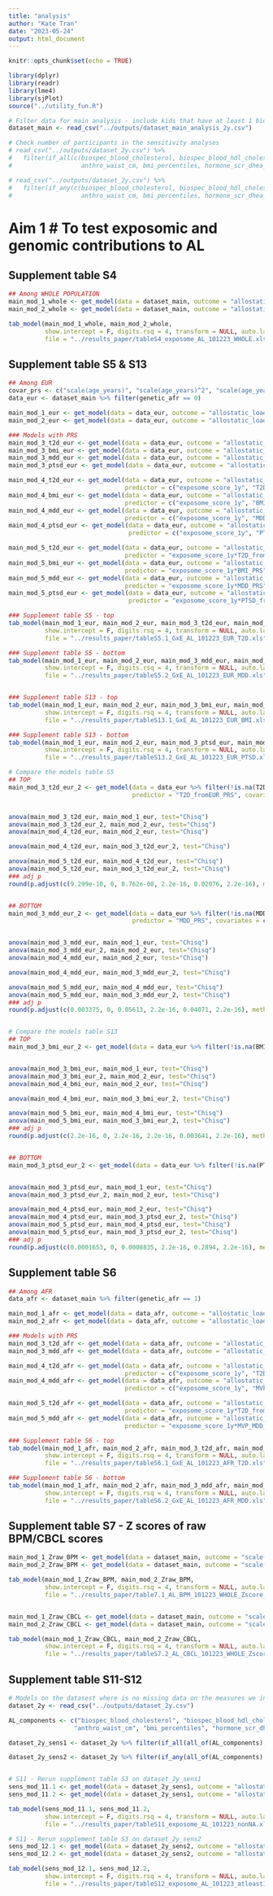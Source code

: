 ```yaml
---
title: "analysis"
author: "Kate Tran"
date: "2023-05-24"
output: html_document
---
```


```r
knitr::opts_chunk$set(echo = TRUE)
```

```r
library(dplyr)
library(readr)
library(lme4)
library(sjPlot)
source("../utility_fun.R")
```

```r
# Filter data for main analysis - include kids that have at least 1 biological indicator of allostatic load in the 2-year data timepoint (HGBA1c, Cholesterol or HDL, or DHEA)
dataset_main <- read_csv("../outputs/dataset_main_analysis_2y.csv")
```

```r
# Check number of participants in the sensitivity analyses
# read_csv("../outputs/dataset_2y.csv") %>%
#   filter(if_all(c(biospec_blood_cholesterol, biospec_blood_hdl_cholesterol, blood_pressure_sys_mean, blood_pressure_dia_mean,
#                   anthro_waist_cm, bmi_percentiles, hormone_scr_dhea_mean, biospec_blood_hemoglobin_a1), ~ !is.na(.))) %>% nrow() # 284

# read_csv("../outputs/dataset_2y.csv") %>%
#   filter(if_any(c(biospec_blood_cholesterol, biospec_blood_hdl_cholesterol, blood_pressure_sys_mean, blood_pressure_dia_mean,
#                   anthro_waist_cm, bmi_percentiles, hormone_scr_dhea_mean, biospec_blood_hemoglobin_a1), ~ !is.na(.))) %>% nrow() # 8819
```

# Aim 1 # To test exposomic and genomic contributions to AL

## Supplement table S4
```r
## Among WHOLE POPULATION
main_mod_1_whole <- get_model(data = dataset_main, outcome = "allostatic_load", predictor = "exposome_score_1y", covariates = NULL)
main_mod_2_whole <- get_model(data = dataset_main, outcome = "allostatic_load", predictor = "exposome_score_1y")

tab_model(main_mod_1_whole, main_mod_2_whole,
          show.intercept = F, digits.rsq = 4, transform = NULL, auto.label = FALSE, collapse.ci = FALSE , 
          file = "../results_paper/tableS4_exposome_AL_101223_WHOLE.xls")
```

## Supplement table S5 & S13
```r
## Among EUR
covar_prs <- c("scale(age_years)", "scale(age_years)^2", "scale(age_years)^3", "sex_br") # After Ran talked with 2 Laura on Aug 14th 2023
data_eur <- dataset_main %>% filter(genetic_afr == 0)

main_mod_1_eur <- get_model(data = data_eur, outcome = "allostatic_load", covariates = covar_prs)
main_mod_2_eur <- get_model(data = data_eur, outcome = "allostatic_load", predictor = "exposome_score_1y", covariates = covar_prs)

### Models with PRS
main_mod_3_t2d_eur <- get_model(data = data_eur, outcome = "allostatic_load", predictor = "T2D_fromEUR_PRS", covariates = covar_prs)
main_mod_3_bmi_eur <- get_model(data = data_eur, outcome = "allostatic_load", predictor = "BMI_PRS", covariates = covar_prs)
main_mod_3_mdd_eur <- get_model(data = data_eur, outcome = "allostatic_load", predictor = "MDD_PRS", covariates = covar_prs)
main_mod_3_ptsd_eur <- get_model(data = data_eur, outcome = "allostatic_load", predictor = "PTSD_fromEUR_PRS", covariates = covar_prs)

main_mod_4_t2d_eur <- get_model(data = data_eur, outcome = "allostatic_load", 
                                predictor = c("exposome_score_1y", "T2D_fromEUR_PRS"), covariates = covar_prs)
main_mod_4_bmi_eur <- get_model(data = data_eur, outcome = "allostatic_load", 
                                predictor = c("exposome_score_1y", "BMI_PRS"), covariates = covar_prs)
main_mod_4_mdd_eur <- get_model(data = data_eur, outcome = "allostatic_load", 
                                predictor = c("exposome_score_1y", "MDD_PRS"), covariates = covar_prs)
main_mod_4_ptsd_eur <- get_model(data = data_eur, outcome = "allostatic_load", 
                                 predictor = c("exposome_score_1y", "PTSD_fromEUR_PRS"), covariates = covar_prs)

main_mod_5_t2d_eur <- get_model(data = data_eur, outcome = "allostatic_load", 
                                predictor = "exposome_score_1y*T2D_fromEUR_PRS", covariates = covar_prs)
main_mod_5_bmi_eur <- get_model(data = data_eur, outcome = "allostatic_load", 
                                predictor = "exposome_score_1y*BMI_PRS", covariates = covar_prs)
main_mod_5_mdd_eur <- get_model(data = data_eur, outcome = "allostatic_load", 
                                predictor = "exposome_score_1y*MDD_PRS", covariates = covar_prs)
main_mod_5_ptsd_eur <- get_model(data = data_eur, outcome = "allostatic_load", 
                                 predictor = "exposome_score_1y*PTSD_fromEUR_PRS", covariates = covar_prs)
```

``` r
### Supplement table S5 - top
tab_model(main_mod_1_eur, main_mod_2_eur, main_mod_3_t2d_eur, main_mod_4_t2d_eur, main_mod_5_t2d_eur, 
          show.intercept = F, digits.rsq = 4, transform = NULL, auto.label = FALSE, collapse.ci = FALSE,  
          file = "../results_paper/tableS5.1_GxE_AL_101223_EUR_T2D.xls")

### Supplement table S5 - bottom
tab_model(main_mod_1_eur, main_mod_2_eur, main_mod_3_mdd_eur, main_mod_4_mdd_eur, main_mod_5_mdd_eur, 
          show.intercept = F, digits.rsq = 4, transform = NULL, auto.label = FALSE, collapse.ci = FALSE, 
          file = "../results_paper/tableS5.2_GxE_AL_101223_EUR_MDD.xls")


### Supplement table S13 - top
tab_model(main_mod_1_eur, main_mod_2_eur, main_mod_3_bmi_eur, main_mod_4_bmi_eur, main_mod_5_bmi_eur, 
          show.intercept = F, digits.rsq = 4, transform = NULL, auto.label = FALSE, collapse.ci = FALSE,  
          file = "../results_paper/tableS13.1_GxE_AL_101223_EUR_BMI.xls")

### Supplement table S13 - bottom
tab_model(main_mod_1_eur, main_mod_2_eur, main_mod_3_ptsd_eur, main_mod_4_ptsd_eur, main_mod_5_ptsd_eur, 
          show.intercept = F, digits.rsq = 4, transform = NULL, auto.label = FALSE, collapse.ci = FALSE, 
          file = "../results_paper/tableS13.2_GxE_AL_101223_EUR_PTSD.xls")

```

```r

# Compare the models table S5
## TOP
main_mod_3_t2d_eur_2 <- get_model(data = data_eur %>% filter(!is.na(T2D_fromEUR_PRS) & !is.na(exposome_score_1y)), outcome = "allostatic_load",
                                  predictor = "T2D_fromEUR_PRS", covariates = covar_prs)


anova(main_mod_3_t2d_eur, main_mod_1_eur, test="Chisq")
anova(main_mod_3_t2d_eur_2, main_mod_2_eur, test="Chisq")
anova(main_mod_4_t2d_eur, main_mod_2_eur, test="Chisq")

anova(main_mod_4_t2d_eur, main_mod_3_t2d_eur_2, test="Chisq")

anova(main_mod_5_t2d_eur, main_mod_4_t2d_eur, test="Chisq")
anova(main_mod_5_t2d_eur, main_mod_3_t2d_eur_2, test="Chisq")
### adj p
round(p.adjust(c(9.299e-10, 0, 8.762e-08, 2.2e-16, 0.02076, 2.2e-16), method = "fdr"), 3) #0.000 0.000 0.000 0.000 0.021 0.000


## BOTTOM
main_mod_3_mdd_eur_2 <- get_model(data = data_eur %>% filter(!is.na(MDD_PRS) & !is.na(exposome_score_1y)), outcome = "allostatic_load", 
                                  predictor = "MDD_PRS", covariates = covar_prs)


anova(main_mod_3_mdd_eur, main_mod_1_eur, test="Chisq")
anova(main_mod_3_mdd_eur_2, main_mod_2_eur, test="Chisq")
anova(main_mod_4_mdd_eur, main_mod_2_eur, test="Chisq")

anova(main_mod_4_mdd_eur, main_mod_3_mdd_eur_2, test="Chisq")

anova(main_mod_5_mdd_eur, main_mod_4_mdd_eur, test="Chisq")
anova(main_mod_5_mdd_eur, main_mod_3_mdd_eur_2, test="Chisq")
### adj p
round(p.adjust(c(0.003375, 0, 0.05613, 2.2e-16, 0.04071, 2.2e-16), method = "fdr"), 3) # 0.005 0.000 0.053 0.000 0.053 0.000


# Compare the models table S13
## TOP
main_mod_3_bmi_eur_2 <- get_model(data = data_eur %>% filter(!is.na(BMI_PRS) & !is.na(exposome_score_1y)), outcome = "allostatic_load", predictor = "BMI_PRS", covariates = covar_prs)


anova(main_mod_3_bmi_eur, main_mod_1_eur, test="Chisq")
anova(main_mod_3_bmi_eur_2, main_mod_2_eur, test="Chisq")
anova(main_mod_4_bmi_eur, main_mod_2_eur, test="Chisq")

anova(main_mod_4_bmi_eur, main_mod_3_bmi_eur_2, test="Chisq")

anova(main_mod_5_bmi_eur, main_mod_4_bmi_eur, test="Chisq")
anova(main_mod_5_bmi_eur, main_mod_3_bmi_eur_2, test="Chisq")
### adj p
round(p.adjust(c(2.2e-16, 0, 2.2e-16, 2.2e-16, 0.003641, 2.2e-16), method = "fdr"), 3) #0.000 0.000 0.000 0.000 0.004 0.000


## BOTTOM
main_mod_3_ptsd_eur_2 <- get_model(data = data_eur %>% filter(!is.na(PTSD_fromEUR_PRS) & !is.na(exposome_score_1y)), outcome = "allostatic_load", predictor = "PTSD_fromEUR_PRS", covariates = covar_prs)


anova(main_mod_3_ptsd_eur, main_mod_1_eur, test="Chisq")
anova(main_mod_3_ptsd_eur_2, main_mod_2_eur, test="Chisq")

anova(main_mod_4_ptsd_eur, main_mod_2_eur, test="Chisq")
anova(main_mod_4_ptsd_eur, main_mod_3_ptsd_eur_2, test="Chisq")
anova(main_mod_5_ptsd_eur, main_mod_4_ptsd_eur, test="Chisq")
anova(main_mod_5_ptsd_eur, main_mod_3_ptsd_eur_2, test="Chisq")
### adj p
round(p.adjust(c(0.0001653, 0, 0.0008835, 2.2e-16, 0.2894, 2.2e-16), method = "fdr"), 3) #0.000 0.000 0.001 0.000 0.295 0.000
```

## Supplement table S6
```r
## Among AFR
data_afr <- dataset_main %>% filter(genetic_afr == 1)

main_mod_1_afr <- get_model(data = data_afr, outcome = "allostatic_load", covariates = covar_prs)
main_mod_2_afr <- get_model(data = data_afr, outcome = "allostatic_load", predictor = "exposome_score_1y", covariates = covar_prs)

### Models with PRS
main_mod_3_t2d_afr <- get_model(data = data_afr, outcome = "allostatic_load", predictor = "T2D_fromAFR_PRS", covariates = covar_prs)
main_mod_3_mdd_afr <- get_model(data = data_afr, outcome = "allostatic_load", predictor = "MVP_MDD_PRS", covariates = covar_prs)

main_mod_4_t2d_afr <- get_model(data = data_afr, outcome = "allostatic_load", 
                                predictor = c("exposome_score_1y", "T2D_fromAFR_PRS"), covariates = covar_prs)
main_mod_4_mdd_afr <- get_model(data = data_afr, outcome = "allostatic_load", 
                                predictor = c("exposome_score_1y", "MVP_MDD_PRS"), covariates = covar_prs)

main_mod_5_t2d_afr <- get_model(data = data_afr, outcome = "allostatic_load", 
                                predictor = "exposome_score_1y*T2D_fromAFR_PRS", covariates = covar_prs)
main_mod_5_mdd_afr <- get_model(data = data_afr, outcome = "allostatic_load", 
                                predictor = "exposome_score_1y*MVP_MDD_PRS", covariates = covar_prs)

### Supplement table S6 - top
tab_model(main_mod_1_afr, main_mod_2_afr, main_mod_3_t2d_afr, main_mod_4_t2d_afr, main_mod_5_t2d_afr,
          show.intercept = F, digits.rsq = 4, transform = NULL, auto.label = FALSE, collapse.ci = FALSE,
          file = "../results_paper/tableS6.1_GxE_AL_101223_AFR_T2D.xls")

### Supplement table S6 - bottom
tab_model(main_mod_1_afr, main_mod_2_afr, main_mod_3_mdd_afr, main_mod_4_mdd_afr, main_mod_5_mdd_afr,
          show.intercept = F, digits.rsq = 4, transform = NULL, auto.label = FALSE, collapse.ci = FALSE, 
          file = "../results_paper/tableS6.2_GxE_AL_101223_AFR_MDD.xls")

```


## Supplement table S7 - Z scores of raw BPM/CBCL scores
```r
main_mod_1_Zraw_BPM <- get_model(data = dataset_main, outcome = "scale(bpm_y_scr_totalprob_r)", predictor = "allostatic_load", covariates = NULL)
main_mod_2_Zraw_BPM <- get_model(data = dataset_main, outcome = "scale(bpm_y_scr_totalprob_r)", predictor = "allostatic_load")

tab_model(main_mod_1_Zraw_BPM, main_mod_2_Zraw_BPM,
          show.intercept = F, digits.rsq = 4, transform = NULL, auto.label = FALSE, collapse.ci = FALSE, 
          file = "../results_paper/table7.1_AL_BPM_101223_WHOLE_Zscore_rawBPM.xls")


main_mod_1_Zraw_CBCL <- get_model(data = dataset_main, outcome = "scale(cbcl_scr_syn_totprob_r)", predictor = "allostatic_load", covariates = NULL)
main_mod_2_Zraw_CBCL <- get_model(data = dataset_main, outcome = "scale(cbcl_scr_syn_totprob_r)", predictor = "allostatic_load")

tab_model(main_mod_1_Zraw_CBCL, main_mod_2_Zraw_CBCL,
          show.intercept = F, digits.rsq = 4, transform = NULL, auto.label = FALSE, collapse.ci = FALSE, 
          file = "../results_paper/tableS7.2_AL_CBCL_101223_WHOLE_Zscore_rawCBCL.xls")
```

## Supplement table S11-S12
```r
# Models on the datasest where is no missing data on the measures we included in the AL measurement model (N = 284)
dataset_2y <- read_csv("../outputs/dataset_2y.csv")

AL_components <- c("biospec_blood_cholesterol", "biospec_blood_hdl_cholesterol", "blood_pressure_sys_mean", "blood_pressure_dia_mean",
                  "anthro_waist_cm", "bmi_percentiles", "hormone_scr_dhea_mean", "biospec_blood_hemoglobin_a1")

dataset_2y_sens1 <- dataset_2y %>% filter(if_all(all_of(AL_components), ~ !is.na(.)))

dataset_2y_sens2 <- dataset_2y %>% filter(if_any(all_of(AL_components), ~ !is.na(.)))


# S11 - Rerun supplement table S3 on dataset_2y_sens1
sens_mod_11.1 <- get_model(data = dataset_2y_sens1, outcome = "allostatic_load", predictor = "exposome_score_1y", covariates = NULL)
sens_mod_11.2 <- get_model(data = dataset_2y_sens1, outcome = "allostatic_load", predictor = "exposome_score_1y")

tab_model(sens_mod_11.1, sens_mod_11.2,
          show.intercept = F, digits.rsq = 4, transform = NULL, auto.label = FALSE, collapse.ci = FALSE, 
          file = "../results_paper/tableS11_exposome_AL_101223_nonNA.xls")

# S11 - Rerun supplement table S3 on dataset_2y_sens2
sens_mod_12.1 <- get_model(data = dataset_2y_sens2, outcome = "allostatic_load", predictor = "exposome_score_1y", covariates = NULL)
sens_mod_12.2 <- get_model(data = dataset_2y_sens2, outcome = "allostatic_load", predictor = "exposome_score_1y")

tab_model(sens_mod_12.1, sens_mod_12.2,
          show.intercept = F, digits.rsq = 4, transform = NULL, auto.label = FALSE, collapse.ci = FALSE, 
          file = "../results_paper/tableS12_exposome_AL_101223_atleast1.xls")
```



